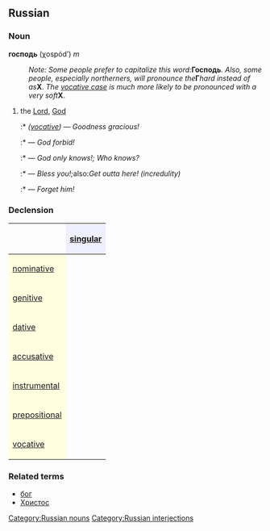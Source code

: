 ==Russian==
[[Category:Russian nouns]]
[[Category:Russian interjections]]
===Noun===
'''господь''' (χospód’) ''m''
:''Note: Some people prefer to capitalize this word:''''' Господь'''''. Also, some people, especially northerners, will pronounce the '''''Г''''' hard instead of as '''''Х'''. ''The [[vocative case]] is much more likely to be pronounced with a very soft '''''Х'''.

#the [[Lord]], [[God]]
#:*{{RUchar|Го́споди!}} ''([[vocative case|vocative]])'' — ''Goodness gracious!''
#:*{{RUchar|[[не|Не]] [[давать|дай]] го́споди!}} — ''God forbid!''
#:*{{RUchar|Госпо́дь [[он|его́]] [[знать|зна́ет]]!}} — ''God only knows!; Who knows?''
#:*{{RUchar|Госпо́дь [[с#Russian|с]] [[ты|тобо́й]]!}} — ''Bless you!; ''also:'' Get outta here! (incredulity)''
#:*{{RUchar|Госпо́дь [[с#Russian|с]] [[он|ним]]!}} — ''Forget him!''

===Declension===
{| border="1" cellpadding="4" cellspacing="0"
!
! style="background-color: #EFEFFF" align="center"|[[singular]]
|-
! style="background-color: #FFFFE0" align="left"|[[nominative case|nominative]]
| align="center"|{{RUchar|госпо́дь}}
|-
! style="background-color: #FFFFE0" align="left"|[[genitive case|genitive]]
| align="center"|{{RUchar|го́спода}}
|-
! style="background-color: #FFFFE0" align="left"|[[dative case|dative]]
| align="center"|{{RUchar|го́споду}}
|-
! style="background-color: #FFFFE0" align="left"|[[accusative case|accusative]]
| align="center"|{{RUchar|го́спода}}
|-
! style="background-color: #FFFFE0" align="left"|[[instrumental case|instrumental]]
| align="center"|{{RUchar|го́сподом}}
|-
! style="background-color: #FFFFE0" align="left"|[[prepositional case|prepositional]]
| align="center"|{{RUchar|о го́споде}}
|-
! style="background-color: #FFFFE0" align="left"|[[vocative case|vocative]]
| align="center"|{{RUchar|го́споди}}
|}

===Related terms===
*[[бог]]
*[[Христос]]
